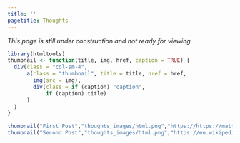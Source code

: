```yaml
---
title: ''
pagetitle: Thoughts
---
```


<link rel="stylesheet" href="styles.css" type="text/css">
<link rel="stylesheet" href="academicicons/css/academicons.min.css"/>

*This page is still under construction and not ready for viewing.*
```r
library(htmltools)
thumbnail <- function(title, img, href, caption = TRUE) {
  div(class = "col-sm-4",
      a(class = "thumbnail", title = title, href = href,
        img(src = img),
        div(class = if (caption) "caption",
            if (caption) title)
      )
  )
}
```

```r
thumbnail("First Post","thoughts_images/html.png","https://https://matthewlavallee.github.io/simple_demo.html")
thumbnail("Second Post","thoughts_images/html.png","https://en.wikipedia.org/wiki/Apple")
```